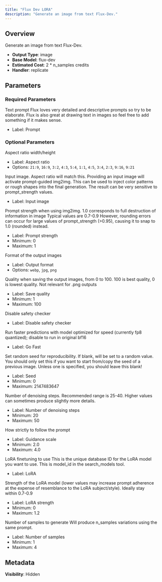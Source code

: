 ```yaml
---
title: "Flux Dev LORA"
description: "Generate an image from text Flux-Dev."
---
```


## Overview

Generate an image from text Flux-Dev.

- **Output Type**: image
- **Base Model**: flux-dev
- **Estimated Cost**: 2 * n_samples credits
- **Handler**: replicate

## Parameters

### Required Parameters

<ParamField body="prompt" type="string" required>
  Text prompt

  <Tip>
    Flux loves very detailed and descriptive prompts so try to be elaborate. Flux is also great at drawing text in images so feel free to add something if it makes sense.
  </Tip>

  - Label: Prompt
</ParamField>

### Optional Parameters

<ParamField body="aspect_ratio" type="string" default="1:1">
  Aspect ratio width/height

  - Label: Aspect ratio
  - Options: `21:9`, `16:9`, `3:2`, `4:3`, `5:4`, `1:1`, `4:5`, `3:4`, `2:3`, `9:16`, `9:21`
</ParamField>

<ParamField body="init_image" type="image">
  Input image. Aspect ratio will match this.

  <Tip>
    Providing an input image will activate prompt-guided img2img. This can be used to inject color patterns or rough shapes into the final generation. The result can be very sensitive to prompt_strength values.
  </Tip>

  - Label: Input image
</ParamField>

<ParamField body="prompt_strength" type="float" default={0.8}>
  Prompt strength when using img2img. 1.0 corresponds to full destruction of information in image

  <Tip>
    Typical values are 0.7-0.9 However, rounding errors can occur for large values of prompt_strength (>0.95), causing it to snap to 1.0 (rounded) instead.
  </Tip>

  - Label: Prompt strength
  - Minimum: 0
  - Maximum: 1
</ParamField>

<ParamField body="output_format" type="string" default="png">
  Format of the output images

  - Label: Output format
  - Options: `webp`, `jpg`, `png`
</ParamField>

<ParamField body="output_quality" type="integer" default={95}>
  Quality when saving the output images, from 0 to 100. 100 is best quality, 0 is lowest quality. Not relevant for .png outputs

  - Label: Save quality
  - Minimum: 1
  - Maximum: 100
</ParamField>

<ParamField body="disable_safety_checker" type="boolean" default={true}>
  Disable safety checker

  - Label: Disable safety checker
</ParamField>

<ParamField body="go_fast" type="boolean" default={false}>
  Run faster predictions with model optimized for speed (currently fp8 quantized); disable to run in original bf16

  - Label: Go Fast
</ParamField>

<ParamField body="seed" type="integer" default="random">
  Set random seed for reproducibility. If blank, will be set to a random value.

  <Tip>
    You should only set this if you want to start from/copy the seed of a previous image. Unless one is specified, you should leave this blank!
  </Tip>

  - Label: Seed
  - Minimum: 0
  - Maximum: 2147483647
</ParamField>

<ParamField body="num_inference_steps" type="integer" default={30}>
  Number of denoising steps. Recommended range is 25-40. Higher values can sometimes produce slightly more details.

  - Label: Number of denoising steps
  - Minimum: 20
  - Maximum: 50
</ParamField>

<ParamField body="guidance" type="float" default={3.0}>
  How strictly to follow the prompt

  - Label: Guidance scale
  - Minimum: 2.0
  - Maximum: 4.0
</ParamField>

<ParamField body="lora" type="lora">
  LoRA finetuning to use

  <Tip>
    This is the unique database ID for the LoRA model you want to use. This is model_id in the search_models tool.
  </Tip>

  - Label: LoRA
</ParamField>

<ParamField body="lora_strength" type="float" default={0.85}>
  Strength of the LoRA model (lower values may increase prompt adherence at the expense of resemblance to the LoRA subject/style). Ideally stay within 0.7-0.9

  - Label: LoRA strength
  - Minimum: 0
  - Maximum: 1.2
</ParamField>

<ParamField body="n_samples" type="integer" default={1}>
  Number of samples to generate

  <Tip>
    Will produce n_samples variations using the same prompt.
  </Tip>

  - Label: Number of samples
  - Minimum: 1
  - Maximum: 4
</ParamField>

## Metadata

**Visibility**: Hidden
